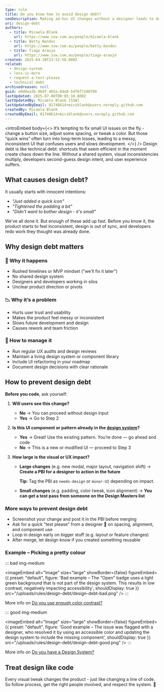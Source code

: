 ```yaml
---
type: rule
title: Do you know how to avoid design debt?
seoDescription: Making ad-hoc UI changes without a designer leads to design debt. Learn how to prevent inconsistencies and poor UX by following a better workflow.
uri: design-debt
authors:
  - title: Micaela Blank
    url: https://www.ssw.com.au/people/micaela-blank
  - title: Betty Bondoc
    url: https://www.ssw.com.au/people/betty-bondoc
  - title: Tiago Araujo
    url: https://www.ssw.com.au/people/tiago-araujo
created: 2025-04-30T23:52:58.000Z
related:
  - design-system
  - less-is-more
  - request-a-test-please
  - technical-debt
archivedreason: null
guid: e0d0ea3b-9b9f-465a-8da8-54f6f7280790
lastUpdated: 2025-07-08T00:05:10.000Z
lastUpdatedBy: Micaela Blank [SSW]
lastUpdatedByEmail: 81748614+micsblank@users.noreply.github.com
createdBy: Micaela Blank
createdByEmail: 81748614+micsblank@users.noreply.github.com
---
```


<introEmbed
  body={<>
It’s tempting to fix small UI issues on the fly - change a button size, adjust some spacing, or tweak a color. But those “quick wins” often turn into long-term losses, leading to a messy, inconsistent UI that confuses users and slows development.
  </>}
/>
Design debt is like technical debt: shortcuts that seem efficient in the moment create chaos down the line. Without a shared system, visual inconsistencies multiply, developers second-guess design intent, and user experience suffers.

## What causes design debt?

It usually starts with innocent intentions:

* _"Just added a quick icon"_
* _"Tightened the padding a bit"_
* _"Didn't want to bother design - it's small"_

We’ve all done it. But enough of these add up fast. Before you know it, the product starts to feel inconsistent, design is out of sync, and developers redo work they thought was already done.

## Why design debt matters

### 🚨 Why it happens

* Rushed timelines or MVP mindset ("we'll fix it later")
* No shared design system
* Designers and developers working in silos
* Unclear product direction or pivots

### 📉 Why it’s a problem

* Hurts user trust and usability
* Makes the product feel messy or inconsistent
* Slows future development and design
* Causes rework and team friction

### 🧹 How to manage it

* Run regular UX audits and design reviews
* Maintain a living design system or component library
* Include UI refactoring in your roadmap
* Document design decisions with clear rationale

## How to prevent design debt

**Before you code**, ask yourself:

1. **Will users see this change?**

   * **No** → You can proceed without design input
   * **Yes** → Go to Step 2

2. **Is this UI component or pattern already in the [design system](https://www.ssw.com.au/rules/design-system/)?**

   * **Yes** → Great! Use the existing pattern. You’re done — go ahead and code
   * **No** → This is a new or modified UI — proceed to Step 3

3. **How large is the visual or UX impact?**

   * **Large changes** (e.g. new modal, major layout, navigation shift) → **Create a PBI for a designer to action in the future**

     **Tip:** Tag the PBI as `needs-design` or `minor-UI` depending on impact.

   * **Small changes** (e.g. padding, color tweak, icon alignment) → **You can get a test pass from someone on the Design Masters list**

### More ways to prevent design debt

* Screenshot your change and post it in the PBI before merging
* Ask for a quick "test please" from a designer 👀 on spacing, alignment, and component use
* Loop in design early on bigger stuff (e.g. layout or feature changes)
* After merge, let design know if you created something reusable

### Example –  Picking a pretty colour

::: bad img-medium

<imageEmbed
  alt="Image"
  size="large"
  showBorder={false}
  figureEmbed={{
    preset: "default",
    figure: 'Bad example – The "Open" badge uses a light green background that is not part of the design system. This results in low contrast, negatively impacting accessibility',
    shouldDisplay: true
  }}
  src="/uploads/rules/design-debt/design-debt-bad.png"
/>
:::

More info on [Do you use enough color contrast?](/color-contrast)

::: good img-medium

<imageEmbed
  alt="Image"
  size="large"
  showBorder={false}
  figureEmbed={{
    preset: "default",
    figure: 'Good example – The issue was flagged with a designer, who resolved it by using an accessible color and updating the design system to include the missing component',
    shouldDisplay: true
  }}
  src="/uploads/rules/design-debt/design-debt-good.png"
/>
:::

More info on [Do you have a Design System?](/design-system)

## Treat design like code

Every visual tweak changes the product - just like changing a line of code. So follow process, get the right people involved, and respect the system. 🤖

